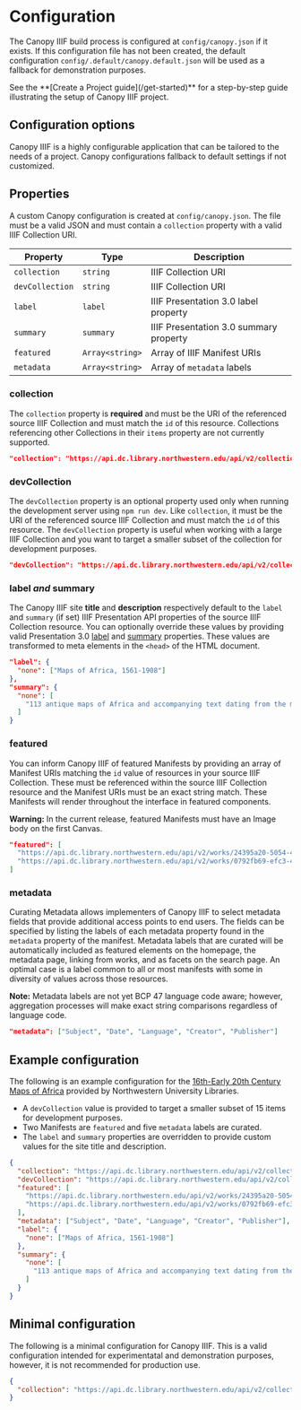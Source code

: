 
# Configuration

The Canopy IIIF build process is configured at `config/canopy.json` if it exists. If this configuration file has not been created, the default configuration `config/.default/canopy.default.json` will be used as a fallback for demonstration purposes.

<Callout type="info">
  See the **[Create a Project guide](/get-started)** for a step-by-step guide
  illustrating the setup of Canopy IIIF project.
</Callout>

## Configuration options

Canopy IIIF is a highly configurable application that can be tailored to the needs of a project. Canopy configurations fallback to default settings if not customized.

<Cards>
  <Card title="Basic" href="/configuration#basic-configuration" />
  <Card title="Search" href="/configuration/search" />
  <Card title="Locale" href="/configuration/locale" />
  <Card title="Map" href="/configuration/map" />
  <Card title="Theme" href="/configuration/theme" />
</Cards>

## Properties

A custom Canopy configuration is created at `config/canopy.json`. The file must be a valid JSON and must contain a `collection` property with a valid IIIF Collection URI.

| Property        | Type            | Description                            |
| --------------- | --------------- | -------------------------------------- |
| `collection`    | `string`        | IIIF Collection URI                    |
| `devCollection` | `string`        | IIIF Collection URI                    |
| `label`         | `label `        | IIIF Presentation 3.0 label property   |
| `summary`       | `summary`       | IIIF Presentation 3.0 summary property |
| `featured`      | `Array<string>` | Array of IIIF Manifest URIs            |
| `metadata`      | `Array<string>` | Array of `metadata` labels             |

### collection

The `collection` property is **required** and must be the URI of the referenced source IIIF Collection and must match the `id` of this resource. Collections referencing other Collections in their `items` property are not currently supported.

```json
"collection": "https://api.dc.library.northwestern.edu/api/v2/collections/1c2e2200-c12d-4c7f-8b87-a935c349898a?as=iiif&size=500"
```

### devCollection

The `devCollection` property is an optional property used only when running the development server using `npm run dev`. Like `collection`, it must be the URI of the referenced source IIIF Collection and must match the `id` of this resource. The `devCollection` property is useful when working with a large IIIF Collection and you want to target a smaller subset of the collection for development purposes.

```json
"devCollection": "https://api.dc.library.northwestern.edu/api/v2/collections/1c2e2200-c12d-4c7f-8b87-a935c349898a?as=iiif&size=25"
```

### label _and_ summary

The Canopy IIIF site **title** and **description** respectively default to the `label` and `summary` (if set) IIIF Presentation API properties of the source IIIF Collection resource. You can optionally override these values by providing valid Presentation 3.0 [label](https://iiif.io/api/presentation/3.0/#label) and [summary](https://iiif.io/api/presentation/3.0/#summary) properties. These values are transformed to meta elements in the `<head>` of the HTML document.

```json
"label": {
  "none": ["Maps of Africa, 1561-1908"]
},
"summary": {
  "none": [
    "113 antique maps of Africa and accompanying text dating from the mid-16th Century to the early 20th Century."
  ]
}
```

### featured

You can inform Canopy IIIF of featured Manifests by providing an array of Manifest URIs matching the `id` value of resources in your source IIIF Collection. These must be referenced within the source IIIF Collection resource and the Manifest URIs must be an exact string match. These Manifests will render throughout the interface in featured components.

**Warning:** In the current release, featured Manifests must have an Image body on the first Canvas.

```json
"featured": [
  "https://api.dc.library.northwestern.edu/api/v2/works/24395a20-5054-4ad1-8dd8-04a230f4740b?as=iiif",
  "https://api.dc.library.northwestern.edu/api/v2/works/0792fb69-efc3-4793-90e0-97362c67ac0e?as=iiif"
]
```

### metadata

Curating Metadata allows implementers of Canopy IIIF to select metadata fields that provide additional access points to end users. The fields can be specified by listing the labels of each metadata property found in the `metadata` property of the manifest. Metadata labels that are curated will be automatically included as featured elements on the homepage, the metadata page, linking from works, and as facets on the search page. An optimal case is a label common to all or most manifests with some in diversity of values across those resources.

**Note:** Metadata labels are not yet BCP 47 language code aware; however, aggregation processes will make exact string comparisons regardless of language code.

```json
"metadata": ["Subject", "Date", "Language", "Creator", "Publisher"]
```

## Example configuration

The following is an example configuration for the [16th-Early 20th Century Maps of Africa](https://dc.library.northwestern.edu/search?collection=16th-Early%2020th%20Century%20Maps%20of%20Africa) provided by Northwestern University Libraries.

- A `devCollection` value is provided to target a smaller subset of 15 items for development purposes.
- Two Manifests are `featured` and five `metadata` labels are curated.
- The `label` and `summary` properties are overridden to provide custom values for the site title and description.

```json copy filename="config/canopy.json"
{
  "collection": "https://api.dc.library.northwestern.edu/api/v2/collections/1c2e2200-c12d-4c7f-8b87-a935c349898a?as=iiif&size=500",
  "devCollection": "https://api.dc.library.northwestern.edu/api/v2/collections/1c2e2200-c12d-4c7f-8b87-a935c349898a?as=iiif&size=25",
  "featured": [
    "https://api.dc.library.northwestern.edu/api/v2/works/24395a20-5054-4ad1-8dd8-04a230f4740b?as=iiif",
    "https://api.dc.library.northwestern.edu/api/v2/works/0792fb69-efc3-4793-90e0-97362c67ac0e?as=iiif"
  ],
  "metadata": ["Subject", "Date", "Language", "Creator", "Publisher"],
  "label": {
    "none": ["Maps of Africa, 1561-1908"]
  },
  "summary": {
    "none": [
      "113 antique maps of Africa and accompanying text dating from the mid-16th Century to the early 20th Century."
    ]
  }
}
```

## Minimal configuration

The following is a minimal configuration for Canopy IIIF. This is a valid configuration intended for experimentatal and demonstration purposes, however, it is not recommended for production use.

```json copy filename="config/canopy.json"
{
  "collection": "https://api.dc.library.northwestern.edu/api/v2/collections/1c2e2200-c12d-4c7f-8b87-a935c349898a?as=iiif&size=500"
}
```
